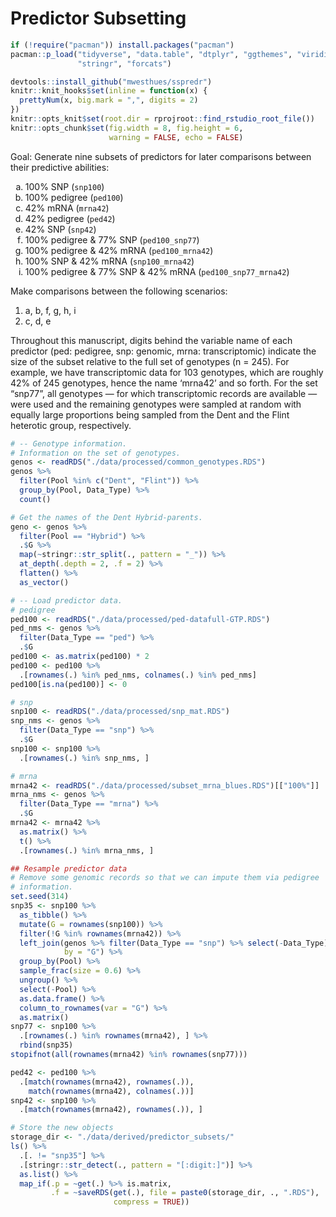 # Predictor Subsetting
```r
if (!require("pacman")) install.packages("pacman")
pacman::p_load("tidyverse", "data.table", "dtplyr", "ggthemes", "viridis",
               "stringr", "forcats")

devtools::install_github("mwesthues/sspredr")
knitr::knit_hooks$set(inline = function(x) {
  prettyNum(x, big.mark = ",", digits = 2)
})
knitr::opts_knit$set(root.dir = rprojroot::find_rstudio_root_file())
knitr::opts_chunk$set(fig.width = 8, fig.height = 6,
                      warning = FALSE, echo = FALSE)
```


Goal: Generate nine subsets of predictors for later comparisons between their
predictive abilities:

a.    100% SNP (`snp100`)
b.    100% pedigree (`ped100`)
c.    42% mRNA (`mrna42`)
d.    42% pedigree (`ped42`)
e.    42% SNP (`snp42`)
f.    100% pedigree & 77% SNP (`ped100_snp77`)
g.    100% pedigree & 42% mRNA (`ped100_mrna42`)
h.    100% SNP & 42% mRNA (`snp100_mrna42`)
i.    100% pedigree & 77% SNP & 42% mRNA (`ped100_snp77_mrna42`)

Make comparisons between the following scenarios:

1.    a, b, f, g, h, i
2.    c, d, e


Throughout this manuscript, digits behind the variable name of each predictor
(ped: pedigree, snp: genomic, mrna: transcriptomic) indicate the size of 
the subset relative to the full set of genotypes (n = 245).
For example, we have transcriptomic data for 103 genotypes, which are roughly 
42% of 245 genotypes, hence the name 'mrna42' and so forth.
For the set "snp77", all genotypes &mdash; for which transcriptomic records are 
available &mdash; were used and the remaining genotypes were sampled at random
with equally large proportions being sampled from the Dent and the Flint 
heterotic group, respectively.

```r
# -- Genotype information.
# Information on the set of genotypes.
genos <- readRDS("./data/processed/common_genotypes.RDS")
genos %>%
  filter(Pool %in% c("Dent", "Flint")) %>%
  group_by(Pool, Data_Type) %>%
  count()

# Get the names of the Dent Hybrid-parents.
geno <- genos %>%
  filter(Pool == "Hybrid") %>%
  .$G %>%
  map(~stringr::str_split(., pattern = "_")) %>%
  at_depth(.depth = 2, .f = 2) %>%
  flatten() %>%
  as_vector()

# -- Load predictor data.
# pedigree
ped100 <- readRDS("./data/processed/ped-datafull-GTP.RDS")
ped_nms <- genos %>%
  filter(Data_Type == "ped") %>%
  .$G
ped100 <- as.matrix(ped100) * 2
ped100 <- ped100 %>%
  .[rownames(.) %in% ped_nms, colnames(.) %in% ped_nms]
ped100[is.na(ped100)] <- 0

# snp
snp100 <- readRDS("./data/processed/snp_mat.RDS")
snp_nms <- genos %>%
  filter(Data_Type == "snp") %>%
  .$G
snp100 <- snp100 %>%
  .[rownames(.) %in% snp_nms, ]

# mrna
mrna42 <- readRDS("./data/processed/subset_mrna_blues.RDS")[["100%"]]
mrna_nms <- genos %>%
  filter(Data_Type == "mrna") %>%
  .$G
mrna42 <- mrna42 %>%
  as.matrix() %>%
  t() %>%
  .[rownames(.) %in% mrna_nms, ]
```




```r
## Resample predictor data 
# Remove some genomic records so that we can impute them via pedigree 
# information.
set.seed(314)
snp35 <- snp100 %>%
  as_tibble() %>%
  mutate(G = rownames(snp100)) %>%
  filter(!G %in% rownames(mrna42)) %>%
  left_join(genos %>% filter(Data_Type == "snp") %>% select(-Data_Type),
            by = "G") %>%
  group_by(Pool) %>%
  sample_frac(size = 0.6) %>%
  ungroup() %>%
  select(-Pool) %>%
  as.data.frame() %>%
  column_to_rownames(var = "G") %>%
  as.matrix()
snp77 <- snp100 %>%
  .[rownames(.) %in% rownames(mrna42), ] %>%
  rbind(snp35)
stopifnot(all(rownames(mrna42) %in% rownames(snp77)))

ped42 <- ped100 %>%
  .[match(rownames(mrna42), rownames(.)), 
    match(rownames(mrna42), colnames(.))]
snp42 <- snp100 %>%
  .[match(rownames(mrna42), rownames(.)), ]

# Store the new objects
storage_dir <- "./data/derived/predictor_subsets/"
ls() %>%
  .[. != "snp35"] %>%
  .[stringr::str_detect(., pattern = "[:digit:]")] %>%
  as.list() %>%
  map_if(.p = ~get(.) %>% is.matrix,
         .f = ~saveRDS(get(.), file = paste0(storage_dir, ., ".RDS"),
                       compress = TRUE))
```